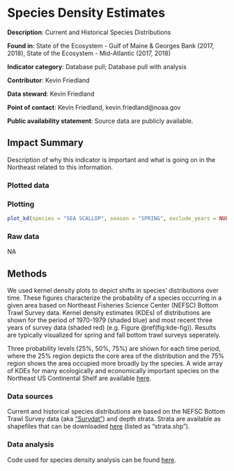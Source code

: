 # Species Density Estimates

**Description**: Current and Historical Species Distributions

**Found in**: State of the Ecosystem - Gulf of Maine & Georges Bank (2017, 2018), State of the Ecosystem - Mid-Atlantic (2017, 2018)

**Indicator category**: Database pull; Database pull with analysis

**Contributor**: Kevin Friedland

**Data steward**: Kevin Friedland

**Point of contact**: Kevin Friedland, kevin.friedland@noaa.gov

**Public availability statement**: Source data are publicly available.


## Impact Summary

Description of why this indicator is important and what is going on in the Northeast related to this information. 

### Plotted data 
### Plotting

```r
plot_kd(species = "SEA SCALLOP", season = "SPRING", exclude_years = NULL)
```

### Raw data 
NA

## Methods
We used kernel density plots to depict shifts in species' distributions over time. These figures characterize the probability of a species occurring in a given area based on Northeast Fisheries Science Center (NEFSC) Bottom Trawl Survey data. Kernel density estimates (KDEs) of distributions are shown for the period of 1970-1979 (shaded blue) and most recent three years of survey data (shaded red) (e.g. Figure \@ref(fig:kde-fig)). Results are typically visualized for spring and fall bottom trawl surveys seperately. 

Three probability levels (25%, 50%, 75%) are shown for each time period, where the 25% region depicts the core area of the distribution and the 75% region shows the area occupied more broadly by the species. A wide array of KDEs for many ecologically and economically important species on the Northeast US Continental Shelf are available [here](https://www.nefsc.noaa.gov/ecosys/current-conditions/kernel-density.html).

### Data sources
Current and historical species distributions are based on the NEFSC Bottom Trawl Survey data (aka ["Survdat"](#survdat)) and depth strata. Strata are available as shapefiles that can be downloaded  [here](https://github.com/NOAA-EDAB/tech-doc/tree/master/gis) (listed as 
"strata.shp"). 

### Data analysis

Code used for species density analysis can be found [here](https://github.com/NOAA-EDAB/tech-doc/blob/master/R/stored_scripts/species_density_analysis.R). 
```r

```




